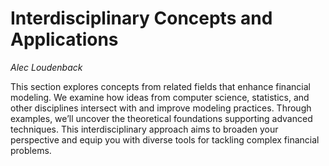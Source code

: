 # Interdisciplinary Concepts and Applications

*Alec Loudenback*

This section explores concepts from related fields that enhance financial modeling. We examine how ideas from computer science, statistics, and other disciplines intersect with and improve modeling practices. Through examples, we'll uncover the theoretical foundations supporting advanced techniques. This interdisciplinary approach aims to broaden your perspective and equip you with diverse tools for tackling complex financial problems.